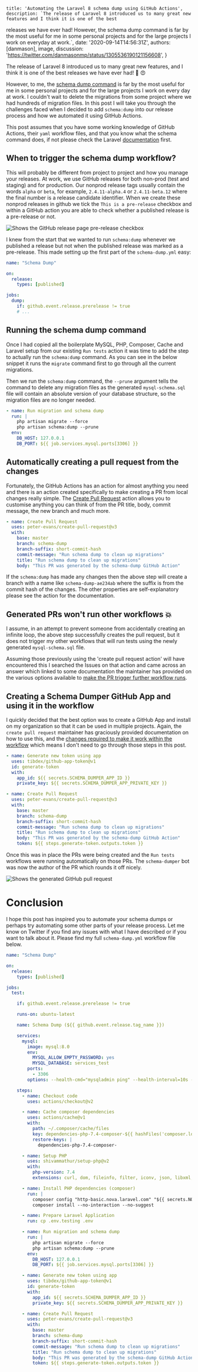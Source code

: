 
    title: 'Automating the Laravel 8 schema dump using GitHub Actions',
    description: `The release of Laravel 8 introduced us to many great new features and I think it is one of the best
releases we have ever had! However, the schema dump command is far by the most useful for me in some personal
projects and for the large projects I work on everyday at work.`,
    date: '2020-09-14T14:56:31Z',
    authors: [danmason],
    image,
    discussion: 'https://twitter.com/danmasonmp/status/1305536190121156608',
}

The release of Laravel 8 introduced us to many great new features, and I think it is one of the best releases we have
ever had! :tada: :heart_eyes:

However, to me, the [schema dump command](https://laravel.com/docs/8.x/migrations#squashing-migrations) is far by the
most useful for me in some personal projects and for the large projects I work on every day at work. I couldn't wait
to delete the migrations from some project where we had hundreds of migration files. In this post I will take you
through the challenges faced when I decided to add `schema:dump` into our release process and how we automated it
using GitHub Actions.

<!--more-->

This post assumes that you have some working knowledge of GitHub Actions, their `yaml` workflow
files, and that you know what the schema command does, if not please check the Laravel
[documentation](https://laravel.com/docs/8.x/migrations#squashing-migrations) first.

## When to trigger the schema dump workflow?
This will probably be different from project to project and how you manage your releases. At work, we use GitHub
releases for both non-prod (test and staging) and for production. Our nonprod release tags usually contain the
words `alpha` or `beta`, for example, `2.4.11-alpha.4` or `2.4.11-beta.12` where the final number is a release
candidate identifier. When we create these nonprod releases in github we tick the `This is a pre-release` checkbox and
within a GitHub action you are able to check whether a published release is a pre-release or not.

<img
    className="shadow-lg"
    src={prerelease}
    alt="Shows the GitHub release page pre-release checkbox"
    title="Shows the GitHub release page pre-release checkbox"
/>

I knew from the start that we wanted to run `schema:dump` whenever we published a release but not when the published
release was marked as a pre-release. This made setting up the first part of the `schema-dump.yml` easy:

```yaml
name: "Schema Dump"

on:
  release:
    types: [published]

jobs:
  dump:
    if: github.event.release.prerelease != true
    # ...
```

## Running the schema dump command
Once I had copied all the boilerplate MySQL, PHP, Composer, Cache and Laravel setup from our existing
`Run tests` action it was time to add the step to actually run the `schema:dump` command. As you can see in the below
snippet it runs the `migrate` command first to go through all the current migrations.

Then we run the `schema:dump` command, the `--prune` argument tells the command to delete any migration files as the
generated `mysql-schema.sql` file will contain an absolute version of your database structure, so the migration files
are no longer needed.

```yaml
- name: Run migration and schema dump
  run: |
    php artisan migrate --force
    php artisan schema:dump --prune
  env:
    DB_HOST: 127.0.0.1
    DB_PORT: ${{ job.services.mysql.ports[3306] }}
```

## Automatically creating a pull request from the changes
Fortunately, the GitHub Actions has an action for almost anything you need and there is an action created
specifically to make creating a PR from local changes really simple. The
[Create Pull Request](https://github.com/marketplace/actions/create-pull-request) action allows you to customise
anything you can think of from the PR title, body, commit message, the new branch and much more.

```yaml
- name: Create Pull Request
  uses: peter-evans/create-pull-request@v3
  with:
    base: master
    branch: schema-dump
    branch-suffix: short-commit-hash
    commit-message: "Run schema dump to clean up migrations"
    title: "Run schema dump to clean up migrations"
    body: "This PR was generated by the schema-dump GitHub Action"
```

If the `schema:dump` has made any changes then the above step will create a branch with a name like
`schema-dump-ae234ab` where the suffix is from the commit hash of the changes. The other properties are
self-explanatory please see the action for the documentation.

## Generated PRs won't run other workflows :boom:
I assume, in an attempt to prevent someone from accidentally creating an infinite loop, the above step successfully
creates the pull request, but it does not trigger my other workflows that will run tests using the newly generated
`mysql-schema.sql` file.

Assuming those previously using the 'create pull request action' will have encountered this I searched the Issues on
that action and came across an answer which linked to some documentation the maintainer has provided on the various
options available to
[make the PR trigger further workflow runs](https://github.com/peter-evans/create-pull-request/blob/master/docs/concepts-guidelines.md#workarounds-to-trigger-further-workflow-runs).

## Creating a Schema Dumper GitHub App and using it in the workflow
I quickly decided that the best option was to create a GitHub App and install on my organization so that it can be
used in multiple projects. Again, the `create pull request` maintainer has graciously provided documentation on how to
use this, and the
[changes required to make it work within the workflow](https://github.com/peter-evans/create-pull-request/blob/master/docs/concepts-guidelines.md#authenticating-with-github-app-generated-tokens)
which means I don't need to go through those steps in this post.

```yaml
- name: Generate new token using app
  uses: tibdex/github-app-token@v1
  id: generate-token
  with:
    app_id: ${{ secrets.SCHEMA_DUMPER_APP_ID }}
    private_key: ${{ secrets.SCHEMA_DUMPER_APP_PRIVATE_KEY }}

- name: Create Pull Request
  uses: peter-evans/create-pull-request@v3
  with:
    base: master
    branch: schema-dump
    branch-suffix: short-commit-hash
    commit-message: "Run schema dump to clean up migrations"
    title: "Run schema dump to clean up migrations"
    body: "This PR was generated by the schema-dump GitHub Action"
    token: ${{ steps.generate-token.outputs.token }}
```

Once this was in place the PRs were being created and the `Run tests` workflows were running automatically on those
PRs. The `schema-dumper` bot was now the author of the PR which rounds it off nicely.

<img
    className="shadow-lg"
    src={pullRequest}
    alt="Shows the generated GitHub pull request"
    title="Shows the generated GitHub pull request"
/>

# Conclusion
I hope this post has inspired you to automate your schema dumps or perhaps try automating some other parts of
your release process. Let me know on Twitter if you find any issues with what I have described or if you want to talk
about it. Please find my full `schema-dump.yml` workflow file below.

```yaml
name: "Schema Dump"

on:
  release:
    types: [published]

jobs:
  test:

    if: github.event.release.prerelease != true

    runs-on: ubuntu-latest

    name: Schema Dump (${{ github.event.release.tag_name }})

    services:
      mysql:
        image: mysql:8.0
        env:
          MYSQL_ALLOW_EMPTY_PASSWORD: yes
          MYSQL_DATABASE: services_test
        ports:
          - 3306
        options: --health-cmd="mysqladmin ping" --health-interval=10s --health-timeout=5s --health-retries=3

    steps:
      - name: Checkout code
        uses: actions/checkout@v2

      - name: Cache composer dependencies
        uses: actions/cache@v1
        with:
          path: ~/.composer/cache/files
          key: dependencies-php-7.4-composer-${{ hashFiles('composer.lock') }}
          restore-keys: |
            dependencies-php-7.4-composer-

      - name: Setup PHP
        uses: shivammathur/setup-php@v2
        with:
          php-version: 7.4
          extensions: curl, dom, fileinfo, filter, iconv, json, libxml, mbstring, openssl, pcntl, pcre, pdo, simplexml, sqlite, pdo_sqlite, tokenizer, xml, xmlwriter, zip

      - name: Install PHP dependencies (composer)
        run: |
          composer config "http-basic.nova.laravel.com" "${{ secrets.NOVA_USERNAME }}" "${{ secrets.NOVA_PASSWORD }}"
          composer install --no-interaction --no-suggest

      - name: Prepare Laravel Application
        run: cp .env.testing .env

      - name: Run migration and schema dump
        run: |
          php artisan migrate --force
          php artisan schema:dump --prune
        env:
          DB_HOST: 127.0.0.1
          DB_PORT: ${{ job.services.mysql.ports[3306] }}

      - name: Generate new token using app
        uses: tibdex/github-app-token@v1
        id: generate-token
        with:
          app_id: ${{ secrets.SCHEMA_DUMPER_APP_ID }}
          private_key: ${{ secrets.SCHEMA_DUMPER_APP_PRIVATE_KEY }}

      - name: Create Pull Request
        uses: peter-evans/create-pull-request@v3
        with:
          base: master
          branch: schema-dump
          branch-suffix: short-commit-hash
          commit-message: "Run schema dump to clean up migrations"
          title: "Run schema dump to clean up migrations"
          body: "This PR was generated by the schema-dump GitHub Action"
          token: ${{ steps.generate-token.outputs.token }}

```
